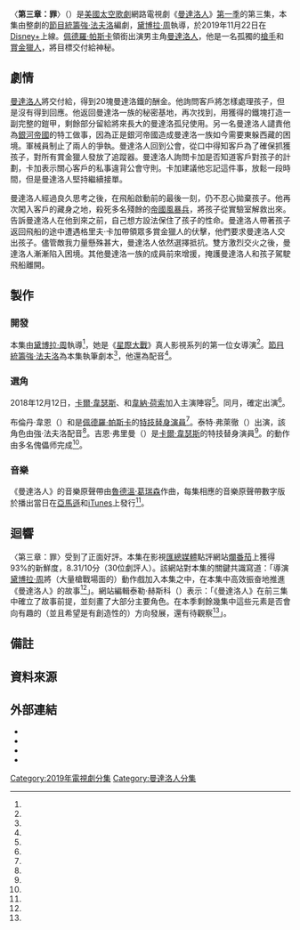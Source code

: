 {{noteTA
|G1=TV
|G2=Show
|G3=LI
|G4=movie
|1=zh-hk:星球大戰;zh-tw:星際大戰;zh-cn:星球大战;
}}
{{Infobox television episode
| title          = 〈第三章：罪〉<br />{{small|{{lang|en|''Chapter 3: The Sin''}}}}
| series         = [[曼達洛人_(電視劇)|曼達洛人]]
| image          = Chapter 3 The Sin poster.jpeg
| image_alt      = 
| caption        = [[曼達洛人_(星際大戰角色)|曼達洛人]]駕駛飛船載著{{le|孩子 (星際大戰)|The Child (Star Wars)|孩子}}送往{{le|客戶 (星際大戰)|The Client (Star Wars)|客戶}}處
| season         = 1
| episode        = 3
| director       = [[黛博拉·周|黛博拉·周]]
| writer         = [[強·法夫洛|強·法夫洛]]
| producer       = 強·法夫洛
| music          = <!-- For featured songs, not the composer -->
| photographer   = {{Plainlist|
* [[格雷格·弗萊瑟|格雷格·弗萊瑟]]
* 貝瑞·伊多因（{{lang|en|Barry Idoine}}）
}}
| editor         = 傑夫·塞本尼克（{{lang|en|Jeff Seibenick}}）
| airdate        = {{Start date|2019|11|22}}
| length         = 37分鐘
| guests title   = 聯合主演
| guests         = 
* [[韋納·荷索|韋納·荷索]] 飾 {{le|客戶 (星際大戰)|The Client (Star Wars)|客戶}}
* {{le|歐梅德·阿布塔|Omid Abtahi}} 飾 {{le|潘興博士|Dr. Pershing}}
* [[卡爾·韋瑟斯|卡爾·韋瑟斯]] 飾 {{le|格里夫·卡加|Greef Karga}}
* {{le|艾蜜莉·史瓦洛|Emily Swallow}} 飾 {{le|軍械員 (星際大戰)|The Armorer|軍械員}}{{efn|{{le|艾蜜莉·史瓦洛|Emily Swallow}}在片尾演員名單中被標記為客串主演。}}
| prev           = [[第二章：孩子|第二章：孩子]]
| next           = [[第四章：庇護所|第四章：庇護所]]
| episode_list   = [[曼達洛人集數列表|曼達洛人集數列表]]
}}

〈'''第三章：罪'''〉（{{lang-en|''Chapter 3: The Sin''}}）是[[美國|美國]][[太空歌劇|太空歌劇]]網路電視劇《[[曼達洛人_(電視劇)|曼達洛人]]》[[曼達洛人_(第一季)|第一季]]的第三集，本集由整劇的[[節目統籌|節目統籌]][[強·法夫洛|強·法夫洛]]編劇，[[黛博拉·周|黛博拉·周]]執導，於2019年11月22日在[[Disney+|Disney+]]上線。[[佩德羅·帕斯卡|佩德羅·帕斯卡]]領銜出演男主角[[曼達洛人_(星際大戰角色)|曼達洛人]]，他是一名孤獨的[[槍手|槍手]]和[[賞金獵人|賞金獵人]]，將目標{{le|孩子 (星際大戰)|The Child (Star Wars)|孩子}}交付給神秘{{le|客戶 (星際大戰)|The Client (Star Wars)|客戶}}。

== 劇情 ==
[[曼達洛人_(星際大戰角色)|曼達洛人]]將{{le|孩子 (星際大戰)|The Child (Star Wars)|孩子}}交付給{{le|客戶 (星際大戰)|The Client (Star Wars)|客戶}}，得到20塊曼達洛鐵的酬金。他詢問客戶將怎樣處理孩子，但是沒有得到回應。他返回曼達洛一族的秘密基地，再次找到{{le|軍械員 (星際大戰)|The Armorer|軍械員}}，用獲得的鐵塊打造一副完整的鎧甲，剩餘部分留給將來長大的曼達洛孤兒使用。另一名曼達洛人譴責他為[[銀河帝國_(星球大戰)|銀河帝國]]的特工做事，因為正是銀河帝國造成曼達洛一族如今需要東躲西藏的困境。軍械員制止了兩人的爭執。曼達洛人回到公會，從{{le|格里夫·卡加|Greef Karga}}口中得知客戶為了確保抓獲孩子，對所有賞金獵人發放了追蹤器。曼達洛人詢問卡加是否知道客戶對孩子的計劃，卡加表示關心客戶的私事違背公會守則。卡加建議他忘記這件事，放鬆一段時間，但是曼達洛人堅持繼續接單。

曼達洛人經過良久思考之後，在飛船啟動前的最後一刻，仍不忍心拋棄孩子。他再次闖入客戶的藏身之地，殺死多名殘餘的[[帝國風暴兵|帝國風暴兵]]，將孩子從實驗室解救出來。{{le|潘興博士|Dr. Pershing}}告訴曼達洛人在他到來之前，自己想方設法保住了孩子的性命。曼達洛人帶著孩子返回飛船的途中遭遇格里夫·卡加帶領眾多賞金獵人的伏擊，他們要求曼達洛人交出孩子。儘管敵我力量懸殊甚大，曼達洛人依然選擇抵抗。雙方激烈交火之後，曼達洛人漸漸陷入困境。其他曼達洛一族的成員前來增援，掩護曼達洛人和孩子駕駛飛船離開。

== 製作 ==
=== 開發 ===
本集由[[黛博拉·周|黛博拉·周]]執導<ref name="Chow" />，她是《[[星際大戰|星際大戰]]》真人影視系列的第一位女導演<ref name="ChowRS" />。[[節目統籌|節目統籌]][[強·法夫洛|強·法夫洛]]為本集執筆劇本<ref name="Favreau" />，他還為{{le|帕茲·維茲拉|Paz Vizla}}配音<ref name="Vizla" />。

=== 選角 ===
2018年12月12日，[[卡爾·韋瑟斯|卡爾·韋瑟斯]]、{{le|歐梅德·阿布塔|Omid Abtahi}}和[[韋納·荷索|韋納·荷索]]加入主演陣容<ref name="DeadlineCast" />。同月，{{le|艾蜜莉·史瓦洛|Emily Swallow}}確定出演{{le|軍械員 (星際大戰)|The Armorer|軍械員}}<ref name="Swallow" />。

布倫丹·韋恩（{{lang|en|Brendan Wayne}}）和{{le|拉夫·克羅德·多斯·桑托斯|Lateef Crowder dos Santos|拉夫·克羅德}}是[[佩德羅·帕斯卡|佩德羅·帕斯卡]]的[[特技演員|特技替身演員]]<ref name="StuntDouble" />。泰特·弗萊徹（{{lang|en|Tait Fletcher}}）出演{{le|帕茲·維茲拉|Paz Vizla}}，該角色由強·法夫洛配音<ref name="Fletcher" />。吉恩·弗里曼（{{lang|en|Gene Freeman}}）是[[卡爾·韋瑟斯|卡爾·韋瑟斯]]的特技替身演員<ref name="Freeman" />。{{le|孩子 (星際大戰)|The Child (Star Wars)|孩子}}的動作由多名傀儡师完成<ref name="Child" />。

=== 音樂 ===
{{Infobox album
| name           = 《曼達洛人》第3章
| original_name  = {{lang|en|''The Mandalorian: Chapter 3''}}
| type           = soundtrack
| artist         = [[魯德溫·葛瑞森|魯德溫·葛瑞森]]
| cover          = 
| alt            =
| released       = {{Start date|2019|11|22}}
| format         = [[數位音樂下載|數位音樂下載]]
| recorded       = 
| venue          =
| studio         = 
| genre          = 電視劇原聲帶
| length         = 21:22
| label          = [[華特迪士尼唱片|華特迪士尼唱片]]
| producer       = 
}}

{{Album ratings
| rev1      = [[Allmusic|Allmusic]]
| rev1Score = {{rating|2.5|5}}<ref>{{Allmusic|class=album |id=the-mandalorian-chapter-3-original-score-mw0003337914 |label= ''The Mandalorian: Chapter 3 [Original Score]'' | accessdate= 2020-06-30}}</ref>
}}

《曼達洛人》的音樂原聲帶由[[魯德溫·葛瑞森|魯德溫·葛瑞森]]作曲，每集相應的音樂原聲帶數字版於播出當日在[[亞馬遜公司|亞馬遜]]和[[iTunes|iTunes]]上發行<ref name="Music" />。

{{Track listing
| title1         = A New Day
| length1        = 5:30
| title2         = Mandalore Way
| length2        = 3:21
| title3         = Signet Forging
| length3        = 2:02
| title4         = Second Thoughts
| length4        = 4:19
| title5         = Whistling Bird
| length5        = 2:22
| title6         = Mando Rescue
| length6        = 2:14
| title7         = I Need One of Those
| length7        = 1:34
| total_length   = 21:22
}}

== 迴響 ==
〈第三章：罪〉受到了正面好評。本集在影視[[匯總媒體|匯總媒體]]點評網站[[爛番茄|爛番茄]]上獲得93%的新鮮度，8.31/10分（30位劇評人）。該網站對本集的關鍵共識寫道：「導演[[黛博拉·周|黛博拉·周]]將（大量槍戰場面的）動作戲加入本集之中，在本集中高效振奋地推進《曼達洛人》的故事<ref name="RT" />」。{{lang|en|''IndieWire''}}網站編輯泰勒·赫斯科（{{lang|en|Tyler Hersko}}）表示：「《曼達洛人》在前三集中確立了故事前提，並刻畫了大部分主要角色。在本季剩餘幾集中這些元素是否會向有趣的（並且希望是有創造性的）方向發展，還有待觀察<ref name="IndieWire" />」。

== 備註 ==
{{notelist}}

== 資料來源 ==
{{Reflist|30em|refs=

<ref name="Chow">{{Cite web |url=https://thegww.com/star-wars-the-mandalorian-season-1-writers-comprise-of-jon-favreau-dave-filoni-rick-famuyiwa-chris-yost/ |title=''Star Wars: The Mandalorian'': Season 1 Writers Comprise of Jon Favreau, Dave Filoni, Rick Famuyiwa, & Chris Yost |last=Tyler |first=Jacob |website=Geeks WorldWide |date=2019-10-18 |access-date=2019-11-23 |archive-url=https://web.archive.org/web/20191023020555/https://thegww.com/star-wars-the-mandalorian-season-1-writers-comprise-of-jon-favreau-dave-filoni-rick-famuyiwa-chris-yost/ |archive-date=2019-10-23 |dead-url=no }}</ref>

<ref name="ChowRS">{{Cite web |url=https://www.rollingstone.com/tv/tv-features/mandalorian-director-deborah-chow-interview-baby-yoda-star-wars-first-female-916422/ |title=‘Everyone Was in Love With Baby Yoda’: Director Deborah Chow on ‘The Mandalorian’ |last=Sepinwall |first=Alan |website=[[Rolling_Stone|Rolling Stone]] |date=2019-11-22 |access-date=2019-11-23 |archive-url=https://web.archive.org/web/20191123041857/https://www.rollingstone.com/tv/tv-features/mandalorian-director-deborah-chow-interview-baby-yoda-star-wars-first-female-916422/ |archive-date=2019-11-23 |dead-url=no }}</ref>

<ref name="Favreau">{{Cite web |url=https://directories.wga.org/project/1185542/the-mandalorian/ |title=''The Mandalorian'' – Episodes |website=Writers Guild of America West |access-date=2019-11-23 |archive-url=https://web.archive.org/web/20191101164309/https://directories.wga.org/project/1185542/the-mandalorian/ |archive-date=2019-11-01 |dead-url=no }}</ref>

<ref name="Vizla">{{Cite web |url=https://www.vanityfair.com/hollywood/2019/11/the-mandalorian-episode-three-recap |title=''The Mandalorian'' Episode Three Easter Eggs: ''Life Day'', Iron Man, Princess Leia, and More |first=Anthony |last=Breznican |website=[[Vanity_Fair_(magazine)|Vanity Fair]] |publisher=[[Condé_Nast|Condé Nast]] |date=2019-11-22 |accessdate=2019-11-26 |archive-url=https://web.archive.org/web/20191205125237/https://www.vanityfair.com/hollywood/2019/11/the-mandalorian-episode-three-recap |archive-date=2019-12-05 |dead-url=no }}</ref>

<ref name="DeadlineCast">{{Cite web |url=https://deadline.com/2018/12/star-wars-the-mandaloriancast-disney-favreau-jedi-pascal-pedro-1202518897/ |title=''Star Wars: The Mandalorian'' Casting: Giancarlo Esposito, Carl Weathers and Werner Herzog Join Disney+ Series |last=Boucher |first=Geoff |date=2018-12-12 |website=Deadline Hollywood |publisher=Penske Media Corporation |access-date=2018-12-12 |archive-url=https://web.archive.org/web/20191024075537/https://deadline.com/2018/12/star-wars-the-mandaloriancast-disney-favreau-jedi-pascal-pedro-1202518897/ |archive-date=2019-10-24 |dead-url=no }}</ref>

<ref name="Swallow">{{Cite web |url=https://deadline.com/2018/12/star-wars-the-mandaloriancast-disney-favreau-jedi-pascal-pedro-1202518897/ |title=''Star Wars: The Mandalorian'' Casting: Giancarlo Esposito, Carl Weathers and Werner Herzog Join Disney+ Series |last=Boucher |first=Geoff |date=2018-12-12 |website=[[Deadline_Hollywood|Deadline Hollywood]] |publisher=Penske Media Corporation |access-date=2019-12-03 |archive-url=https://web.archive.org/web/20191024075537/https://deadline.com/2018/12/star-wars-the-mandaloriancast-disney-favreau-jedi-pascal-pedro-1202518897/ |archive-date=2019-10-24 |dead-url=no }}</ref>

<ref name="StuntDouble">{{Cite web |url=https://www.vulture.com/2019/12/the-mandalorian-pedro-pascal-double-stunt-performer.html |title=So, Who's Really Under the Mandalorian's Helmet? |last=Miller |first=Liz Shannon |date=2019-12-09 |website=Vulture |access-date=2019-12-09 |archive-url=https://web.archive.org/web/20191209223508/https://www.vulture.com/2019/12/the-mandalorian-pedro-pascal-double-stunt-performer.html |archive-date=2019-12-09}}</ref>

<ref name="Fletcher">{{Cite web |url=https://comicbook.com/starwars/2019/11/22/star-wars-the-mandalorian-jon-favreau-cameo/ |title='Star Wars': Did 'The Mandalorian' Feature a Jon Favreau Cameo? |last=Cavanaugh |first=Patrick |date=2019-11-23 |website=ComicBook.com |access-date=2019-12-13 |archive-url=https://web.archive.org/web/20191127172705/https://comicbook.com/starwars/2019/11/22/star-wars-the-mandalorian-jon-favreau-cameo/ |archive-date=2019-11-27}}</ref>

<ref name="Child">{{Cite web |url=https://www.newsweek.com/mandalorian-baby-yoda-child-puppet-cgi-disney-plus-werner-herzog-1474991 |title='The Mandalorian': Show Crew on How They Made 'Baby Yoda' |last=Spencer |first=Samuel |date=2019-12-02 |accessdate=2020-06-28 |website=newsweek.com |archive-url=https://web.archive.org/web/20191208002313/https://www.newsweek.com/mandalorian-baby-yoda-child-puppet-cgi-disney-plus-werner-herzog-1474991 |archive-date=2019-12-08 |dead-url=no }}</ref>

<ref name="Music">{{Cite web |url=https://music.apple.com/us/album/the-mandalorian-chapter-3-original-score/1488169340 |title=The Mandalorian: Chapter 3 (Original Score) |website=[[Apple_Music|Apple Music]] |publisher=[[Apple_Inc.|Apple Inc.]] |date=2019-11-22 |access-date=2019-12-05 |archive-url=https://web.archive.org/web/20191127214544/https://music.apple.com/us/album/the-mandalorian-chapter-3-original-score/1488169340 |archive-date=2019-11-27 |dead-url=no }}</ref>

<ref name="RT">{{Cite web |url=https://www.rottentomatoes.com/tv/the_mandalorian/s01/e03 |title=The Mandalorian: Season 1 Episode 3 |website=[[Rotten_Tomatoes|Rotten Tomatoes]] |publisher=Fandango |access-date=2020-05-05 |archive-url=https://web.archive.org/web/20200114060251/https://www.rottentomatoes.com/tv/the_mandalorian/s01/e03 |archive-date=2020-01-14 |dead-url=no }}</ref>

<ref name="IndieWire">{{Cite web |url=https://www.indiewire.com/2019/11/the-mandalorian-episode-3-review-1202191719/ |title='The Mandalorian' Review: Predictable but Intense Episode 3 Sets Up Exciting Midseason Arc |first=Tyler |last=Hersko |website=IndieWire |publisher=Penske Media Corporation |date=2019-11-22 |accessdate=2019-12-19 |archive-url=https://web.archive.org/web/20191221004605/https://www.indiewire.com/2019/11/the-mandalorian-episode-3-review-1202191719/ |archive-date=2019-12-21 |dead-url=no }}</ref>

<ref name="Freeman">{{cite AV media |medium=[[Youtube|Youtube]] |title=Gene Freeman Talks Life As Carl Weather's Stuntman |url=https://www.youtube.com/watch?v=b1QHpT843io |date=2020-05-19 |access-date=2020-06-30 |archive-date=2020-07-04 |archive-url=https://web.archive.org/web/20200704142613/https://www.youtube.com/watch?v=b1QHpT843io |dead-url=no }}</ref>

}}

== 外部連結 ==
*{{Official|https://www.starwars.com/series/the-mandalorian}}
*{{Disney+ series}}
*{{IMDb episode|9121534}}
*{{Wookieepedia|The Mandalorian Chapter 3|〈第三章：罪〉}}

{{The Mandalorian}}

{{DEFAULTSORT:Chapter 3: The Sin}}
[[Category:2019年電視劇分集|Category:2019年電視劇分集]]
[[Category:曼達洛人分集|Category:曼達洛人分集]]